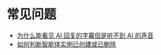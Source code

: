 # 常见问题

- [为什么能看见 AI 回复的字幕但是听不到 AI 的声音](./ai-no-sound.mdx)
- [如何判断智能体实例已创建或已删除](./instance-has-been-created-or-deleted.mdx)
